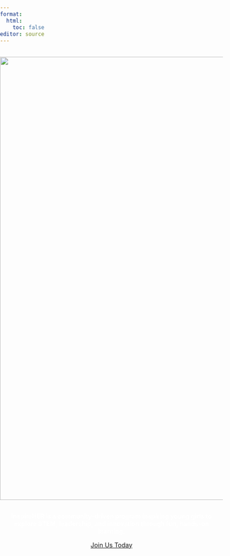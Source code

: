 ```yaml
---
format: 
  html:
    toc: false
editor: source
---
```

```{=html}
  
<style>
  
  html, body {
    height: 100%;
    margin: 0;
    padding: 0;
  }
  body {
    background-image: url("bg.png");
    background-size: cover;
    background-repeat: no-repeat;
    background-position: center;
    background-attachment: fixed;
    color: white;
    display: flex;
    flex-direction: column;
    justify-content: center;
  }
  
</style>
```

![](logotrans.png){#Logo fig-align="right" width="1000"}

<center>

<div class = "white-text">
**InspireHER is a community-driven program inspiring young girls to explore STEM, leadership, and innovation through fun, hands-on learning.**
</div>
[Join Us Today](join.qmd){.btn .btn-new}


</center>